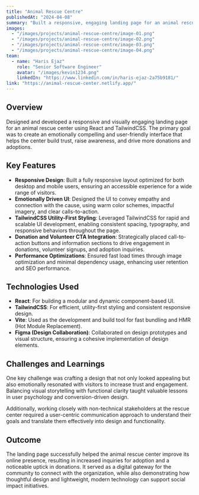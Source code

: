 ---
title: "Animal Rescue Centre"
publishedAt: "2024-04-08"
summary: "Built a responsive, engaging landing page for an animal rescue center using React and TailwindCSS to drive donations and community support."
images:
  - "/images/projects/animal-rescue-centre/image-01.png"
  - "/images/projects/animal-rescue-centre/image-02.png"
  - "/images/projects/animal-rescue-centre/image-03.png"
  - "/images/projects/animal-rescue-centre/image-04.png"
team:
  - name: "Haris Ejaz"
    role: "Senior Software Engineer"
    avatar: "/images/kevin1234.png"
    linkedIn: "https://www.linkedin.com/in/haris-ejaz-2a75b9181/"
link: "https://animal-rescue-center.netlify.app/"
---

## Overview

Designed and developed a responsive and visually engaging landing page for an animal rescue center using React and TailwindCSS. The primary goal was to create an emotionally compelling and user-friendly interface that helps the center build trust, raise awareness, and drive more donations and adoptions.

## Key Features

- **Responsive Design**: Built a fully responsive layout optimized for both desktop and mobile users, ensuring an accessible experience for a wide range of visitors.
- **Emotionally Driven UI**: Designed the UI to convey empathy and connection with the cause, using warm color schemes, impactful imagery, and clear calls-to-action.
- **TailwindCSS Utility-First Styling**: Leveraged TailwindCSS for rapid and scalable UI development, enabling consistent spacing, typography, and responsive behaviors throughout the page.
- **Donation and Volunteer CTA Integration**: Strategically placed call-to-action buttons and information sections to drive engagement in donations, volunteer signups, and adoption inquiries.
- **Performance Optimizations**: Ensured fast load times through image optimization and minimal dependency usage, enhancing user retention and SEO performance.

## Technologies Used

- **React**: For building a modular and dynamic component-based UI.
- **TailwindCSS**: For efficient, utility-first styling and consistent responsive design.
- **Vite**: Used as the development and build tool for fast bundling and HMR (Hot Module Replacement).
- **Figma (Design Collaboration)**: Collaborated on design prototypes and visual structure, ensuring a cohesive implementation of design elements.

## Challenges and Learnings

One key challenge was crafting a design that not only looked appealing but also emotionally resonated with visitors to increase trust and engagement. Balancing visual storytelling with functional clarity taught valuable lessons in user psychology and conversion-driven design.

Additionally, working closely with non-technical stakeholders at the rescue center required a user-centric communication approach to understand their goals and translate them effectively into design and functionality.

## Outcome

The landing page successfully helped the animal rescue center improve its online presence, resulting in increased inquiries for adoption and a noticeable uptick in donations. It served as a digital gateway for the community to connect with the organization, while also demonstrating how thoughtful design and lightweight, modern technology can support social impact initiatives.
